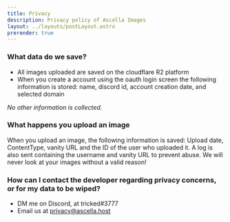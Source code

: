 ```yaml
---
title: Privacy
description: Privacy policy of Ascella Images
layout: ../layouts/postLayout.astro
prerender: true
---
```




### What data do we save?

- All images uploaded are saved on the cloudflare R2 platform
- When you create a account using the oauth login screen the following
  information is stored: name, discord id, account creation date, and selected
  domain

*No other information is collected.*

### What happens you upload an image

When you upload an image, the following information is saved: Upload date,
ContentType, vanity URL and the ID of the user who uploaded it. A log is also sent 
containing the username and vanity URL to prevent abuse. We will never look at your
images without a valid reason!

### How can I contact the developer regarding privacy concerns, or for my data to be wiped?

- DM me on Discord, at tricked#3777
- Email us at privacy@ascella.host
